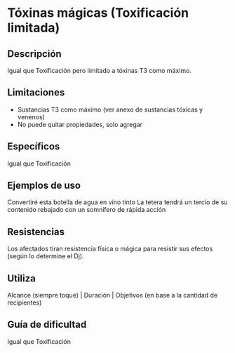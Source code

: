 # Tóxinas mágicas (Toxificación limitada)

## Descripción

Igual que Toxificación pero limitado a tóxinas T3 como máximo.

## Limitaciones

- Sustancias T3 como máximo (ver anexo de sustancias tóxicas y venenos)
- No puede quitar propiedades, solo agregar

## Específicos

Igual que Toxificación

## Ejemplos de uso

Convertiré esta botella de agua en vino tinto
La tetera tendrá un tercio de su contenido rebajado con un somnífero de rápida acción

## Resistencias

Los afectados tiran resistencia física o mágica para resistir sus efectos (según lo determine el Dj).

## Utiliza

Alcance (siempre toque) | Duración | Objetivos (en base a la cantidad de recipientes)

## Guía de dificultad

Igual que Toxificación
